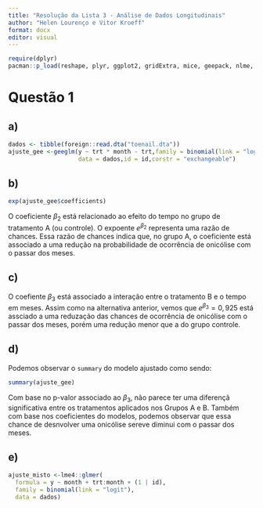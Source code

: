 ```yaml
---
title: "Resolução da Lista 3 - Análise de Dados Longitudinais"
author: "Helen Lourenço e Vitor Kroeff"
format: docx
editor: visual
---
```


```r
require(dplyr)
pacman::p_load(reshape, plyr, ggplot2, gridExtra, mice, geepack, nlme, lme4, Matrix)
```

# Questão 1

## a) {.smaller}

```r
dados <- tibble(foreign::read.dta("toenail.dta"))
ajuste_gee <-geeglm(y ~ trt * month - trt,family = binomial(link = "logit"),
                    data = dados,id = id,corstr = "exchangeable")
```
## b)

```r
exp(ajuste_gee$coefficients)

```

O coeficiente $\beta_2$ está relacionado ao efeito do tempo no grupo de tratamento A (ou controle). O expoente $e^{\beta_2}$ representa uma razão de chances. Essa razão de chances indica que, no grupo A, o coeficiente está associado a uma redução na probabilidade de ocorrência de onicólise com o passar dos meses.

## c)

O coefiente $\beta_3$ está associado a interação entre o tratamento B e o tempo em meses. Assim como na alternativa anterior, vemos que $e^{\beta_3} = 0,925$ está assciado a uma reduzação das chances de ocorrência de onicólise com o passar dos meses, porém uma redução menor que a do grupo controle.

## d){.smaller}

Podemos observar o `summary` do modelo ajustado como sendo:

```r
summary(ajuste_gee)
```
Com base no p-valor associado ao $\beta_3$, não parece ter uma diferençã significativa entre os tratamentos aplicados nos Grupos A e B. Também com base nos coeficientes do modelos, podemos observar que essa chance de desnvolver uma onicólise sereve diminui com o passar dos meses.

## e)

```r

ajuste_misto <-lme4::glmer(
  formula = y ~ month + trt:month + (1 | id), 
  family = binomial(link = "logit"),         
  data = dados)
```

